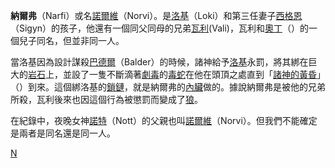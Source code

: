 {{unreferenced|time=2013-11-21T07:53:27+00:00}}
'''納爾弗'''（Narfi）或名[[諾爾維|諾爾維]]（Norvi）。是[[洛基|洛基]]（Loki）和第三任妻子[[西格恩|西格恩]]（Sigyn）的孩子，他還有一個同父同母的兄弟[[瓦利|瓦利]](Vali)，瓦利和[[奧丁|奧丁]]（{{lang|en|Odin}}）的一個兒子同名，但並非同一人。

當洛基因為設計謀殺[[巴德爾|巴德爾]]（Balder）的時候，諸神給予[[洛基|洛基]]永罰，將其綁在巨大的[[岩石|岩石]]上，並設了一隻不斷滴著[[劇毒|劇毒]]的[[毒蛇|毒蛇]]在他在頭頂之處直到「[[諸神的黃昏|諸神的黃昏]]」（{{lang|en|Ragnarok}}）到來。這個綁洛基的[[鎖鏈|鎖鏈]]，就是納爾弗的[[內臟|內臟]]做的。據說納爾弗是被他的兄弟所殺，瓦利後來也因這個行為被懲罰而變成了[[狼|狼]]。

在紀錄中，夜晚女神[[諾特_(北歐神)|諾特]]（Nott）的父親也叫[[諾爾維|諾爾維]]（Norvi）。但我們不能確定是兩者是同名還是同一人。

{{北歐神話}}
{{北歐神話小作品}}
[[Category:北歐巨人|N]]